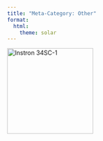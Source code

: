 ```yaml
---
title: "Meta-Category: Other"
format:
  html:
    theme: solar 
---
```




[![Instron 34SC-1](/assets/images/Instron-3400-Series-Single-Column-Table-Model-1000x1000.jpg){width=200}](/Instrumentation/Instron-34SC-1.html)